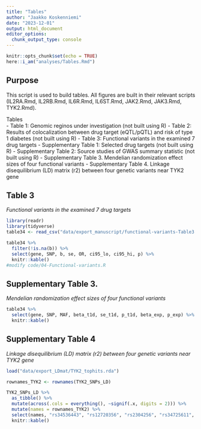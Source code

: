 ---
title: "Tables"
author: "Jaakko Koskenniemi"
date: "2023-12-01"
output: html_document
editor_options: 
  chunk_output_type: console
---

```{r setup, include=FALSE}
knitr::opts_chunk$set(echo = TRUE)
here::i_am("analyses/Tables.Rmd")
```

## Purpose

This script is used to build tables. All figures are built in their relevant scripts (IL2RA.Rmd, IL2RB.Rmd, IL6R.Rmd, IL6ST.Rmd, JAK2.Rmd, JAK3.Rmd, TYK2.Rmd).

Tables  
- Table 1: Genomic reginos under investigation (not built using R)
- Table 2: Results of colocalization between drug target (eQTL/pQTL) and risk of type 1 diabetes (not built using R)
- Table 3: Functional variants in the examined 7 drug targets
- Supplementary Table 1: Selected drug targets (not built using R)
- Supplementary Table 2: Source studies of GWAS summary statistic (not built using R)
- Supplementary Table 3. Mendelian randomization effect sizes of four functional variants
- Supplementary Table 4. Linkage disequilibrium (LD) matrix (r2) between four genetic variants near TYK2 gene


## Table 3

*Functional variants in the examined 7 drug targets*
```{r cars}
library(readr)
library(tidyverse)
table34 <- read_csv("data/export_manuscript/functional-variants-Table3.csv")

table34 %>% 
  filter(!is.na(b)) %>% 
  select(gene, SNP, b, se, OR, ci95_lo, ci95_hi, p) %>% 
  knitr::kable()
#modify code/04-Functional-variants.R
```

## Supplementary Table 3.

*Mendelian randomization effect sizes of four functional variants*


```{r}
table34 %>% 
  select(gene, SNP, MAF, beta_t1d, se_t1d, p_t1d, beta_exp, p_exp) %>% 
  knitr::kable()
```



## Supplementary Table 4

*Linkage disequilibrium (LD) matrix (r2) between four genetic variants near TYK2 gene*

```{r}
load("data/export_LDmat/TYK2_tophits.rda")

rownames_TYK2 <- rownames(TYK2_SNPs_LD)

TYK2_SNPs_LD %>% 
  as_tibble() %>% 
  mutate(across(.cols = everything(), ~signif(.x, digits = 2))) %>% 
  mutate(names = rownames_TYK2) %>% 
  select(names, "rs34536443", "rs12720356", "rs2304256", "rs34725611", "rs144309607") %>% 
  knitr::kable() 
```


